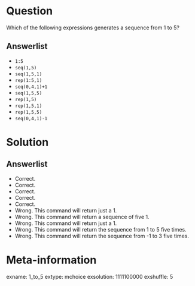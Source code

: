 Question
========
Which of the following expressions generates a sequence from 1 to 5?

Answerlist
----------
* `1:5`
* `seq(1,5)`
* `seq(1,5,1)`
* `rep(1:5,1)`
* `seq(0,4,1)+1`
* `seq(1,5,5)`
* `rep(1,5)`
* `rep(1,5,1)`
* `rep(1,5,5)`
* `seq(0,4,1)-1`




Solution
========

Answerlist
----------
* Correct.
* Correct.
* Correct.
* Correct.
* Correct.
* Wrong. This command will return just a 1.
* Wrong. This command will return a sequence of five 1.
* Wrong. This command will return just a 1.
* Wrong. This command will return the sequence from 1 to 5 five times.
* Wrong. This command will return the sequence from -1 to 3 five times.

Meta-information
================
exname: 1_to_5
extype: mchoice
exsolution: 1111100000
exshuffle: 5
